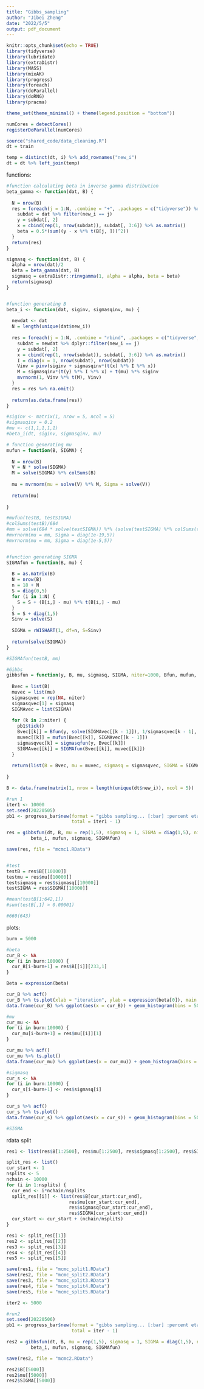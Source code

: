 ```yaml
---
title: "Gibbs_sampling"
author: "Jibei Zheng"
date: "2022/5/5"
output: pdf_document
---
```


```r
knitr::opts_chunk$set(echo = TRUE)
library(tidyverse)
library(lubridate)
library(extraDistr)
library(MASS)
library(mixAK)
library(progress)
library(foreach)
library(doParallel)
library(doRNG)
library(pracma)

theme_set(theme_minimal() + theme(legend.position = "bottom"))

numCores = detectCores()
registerDoParallel(numCores) 
```


```r
source("shared_code/data_cleaning.R")
dt = train

temp = distinct(dt, i) %>% add_rownames("new_i")
dt = dt %>% left_join(temp)

```

functions:

```r
#function calculating beta in inverse gamma distribution
beta_gamma <- function(dat, B) {
  
  N = nrow(B)
  res = foreach(j = 1:N, .combine = "+", .packages = c("tidyverse")) %dopar% {
    subdat = dat %>% filter(new_i == j)
    y = subdat[, 2]
    x = cbind(rep(1, nrow(subdat)), subdat[, 3:6]) %>% as.matrix()
    beta = 0.5*(sum((y - x %*% t(B[j, ]))^2))
  }
  return(res)
}

sigmasq <- function(dat, B) {
  alpha = nrow(dat)/2
  beta = beta_gamma(dat, B)
  sigmasq = extraDistr::rinvgamma(1, alpha = alpha, beta = beta) 
  return(sigmasq)
}


#function generating B
beta_i <- function(dat, siginv, sigmasqinv, mu) {
  
  newdat <- dat
  N = length(unique(dat$new_i))
  
  res = foreach(j = 1:N, .combine = "rbind", .packages = c("tidyverse", "mixAK", "MASS", "pracma")) %dorng% {
    subdat = newdat %>% dplyr::filter(new_i == j)
    y = subdat[, 2]
    x = cbind(rep(1, nrow(subdat)), subdat[, 3:6]) %>% as.matrix()
    I = diag(x = 1, nrow(subdat), nrow(subdat))
    Vinv = pinv(siginv + sigmasqinv*(t(x) %*% I %*% x))
    M = sigmasqinv*(t(y) %*% I %*% x) + t(mu) %*% siginv
    mvrnorm(1, Vinv %*% t(M), Vinv)
  }
  res = res %>% na.omit()
  
  return(as.data.frame(res))
}

#siginv <- matrix(1, nrow = 5, ncol = 5)
#sigmasqinv = 0.2
#mu <- c(1,1,1,1,1)
#beta_i(dt, siginv, sigmasqinv, mu)

# function generating mu
mufun = function(B, SIGMA) {
  
  N = nrow(B)
  V = N * solve(SIGMA)
  M = solve(SIGMA) %*% colSums(B)
  
  mu = mvrnorm(mu = solve(V) %*% M, Sigma = solve(V))
  
  return(mu)
  
}

#mufun(testB, testSIGMA)
#colSums(testB)/684
#mm = solve(684 * solve(testSIGMA)) %*% (solve(testSIGMA) %*% colSums(testB))
#mvrnorm(mu = mm, Sigma = diag(1e-19,5))
#mvrnorm(mu = mm, Sigma = diag(1e-5,5))


#function generating SIGMA
SIGMAfun = function(B, mu) {
  
  B = as.matrix(B)
  N = nrow(B)
  n = 18 + N
  S = diag(0,5)
  for (i in 1:N) {
    S = S + (B[i,] - mu) %*% t(B[i,] - mu)
  }
  S = S + diag(1,5)
  Sinv = solve(S)
  
  SIGMA = rWISHART(1, df=n, S=Sinv)
  
  return(solve(SIGMA))
}

#SIGMAfun(testB, mm)

#Gibbs
gibbsfun = function(y, B, mu, sigmasq, SIGMA, niter=1000, Bfun, mufun, sigmasqfun, SIGMAfun) {
  
  Bvec = list(B)
  muvec = list(mu)
  sigmasqvec = rep(NA, niter)
  sigmasqvec[1] = sigmasq
  SIGMAvec = list(SIGMA)
  
  for (k in 2:niter) {
    pb1$tick()
    Bvec[[k]] = Bfun(y, solve(SIGMAvec[[k - 1]]), 1/sigmasqvec[k - 1], muvec[[k - 1]]) 
    muvec[[k]] = mufun(Bvec[[k]], SIGMAvec[[k - 1]])
    sigmasqvec[k] = sigmasqfun(y, Bvec[[k]])
    SIGMAvec[[k]] = SIGMAfun(Bvec[[k]], muvec[[k]])
  }
  
  return(list(B = Bvec, mu = muvec, sigmasq = sigmasqvec, SIGMA = SIGMAvec))
  
}

```



```r
B <- data.frame(matrix(1, nrow = length(unique(dt$new_i)), ncol = 5))

#run 1
iter1 <- 10000
set.seed(20220505)
pb1 <- progress_bar$new(format = "gibbs sampling... [:bar] :percent eta: :eta",
                        total = iter1 - 1)

res = gibbsfun(dt, B, mu = rep(1,5), sigmasq = 1, SIGMA = diag(1,5), niter = iter1, 
         beta_i, mufun, sigmasq, SIGMAfun)

save(res, file = "mcmc1.RData")


#test
testB = res$B[[10000]]
testmu = res$mu[[10000]]
testsigmasq = res$sigmasq[[10000]]
testSIGMA = res$SIGMA[[10000]]

#mean(testB[1:642,1])
#sum(testB[,1] > 0.00001)

#660(643)
```

plots:

```r
burn = 5000 

#beta
cur_B <- NA
for (i in burn:10000) {
  cur_B[i-burn+1] = res$B[[i]][233,1]
}

Beta = expression(beta)

cur_B %>% acf()
cur_B %>% ts.plot(xlab = "iteration", ylab = expression(beta[0]), main = expression(paste("Time Series Plot of ", beta[0])))
data.frame(cur_B) %>% ggplot(aes(x = cur_B)) + geom_histogram(bins = 50)

#mu
cur_mu <- NA
for (i in burn:10000) {
  cur_mu[i-burn+1] = res$mu[[i]][1]
}

cur_mu %>% acf()
cur_mu %>% ts.plot()
data.frame(cur_mu) %>% ggplot(aes(x = cur_mu)) + geom_histogram(bins = 50)

#sigmasq
cur_s <- NA
for (i in burn:10000) {
  cur_s[i-burn+1] <- res$sigmasq[i]
}

cur_s %>% acf()
cur_s %>% ts.plot()
data.frame(cur_s) %>% ggplot(aes(x = cur_s)) + geom_histogram(bins = 50)

#SIGMA
```

rdata split

```r
res1 <- list(res$B[1:2500], res$mu[1:2500], res$sigmasq[1:2500], res$SIGMA[1:2500])

split_res <- list()
cur_start <- 1
nsplits <- 5
nchain <- 10000
for (i in 1:nsplits) {
  cur_end <- i*nchain/nsplits
  split_res[[i]] <- list(res$B[cur_start:cur_end], 
                       res$mu[cur_start:cur_end], 
                       res$sigmasq[cur_start:cur_end], 
                       res$SIGMA[cur_start:cur_end])
  cur_start <- cur_start + (nchain/nsplits)
}

res1 <- split_res[[1]]
res2 <- split_res[[2]]
res3 <- split_res[[3]]
res4 <- split_res[[4]]
res5 <- split_res[[5]]

save(res1, file = "mcmc_split1.RData")
save(res2, file = "mcmc_split2.RData")
save(res3, file = "mcmc_split3.RData")
save(res4, file = "mcmc_split4.RData")
save(res5, file = "mcmc_split5.RData")

```



```r
iter2 <- 5000

#run2
set.seed(20220506)
pb1 <- progress_bar$new(format = "gibbs sampling... [:bar] :percent eta: :eta",
                        total = iter - 1)

res2 = gibbsfun(dt, B, mu = rep(1,5), sigmasq = 1, SIGMA = diag(1,5), niter = iter2, 
         beta_i, mufun, sigmasq, SIGMAfun)

save(res2, file = "mcmc2.RData")

res2$B[[5000]]
res2$mu[[5000]]
res2$SIGMA[[5000]]
```

